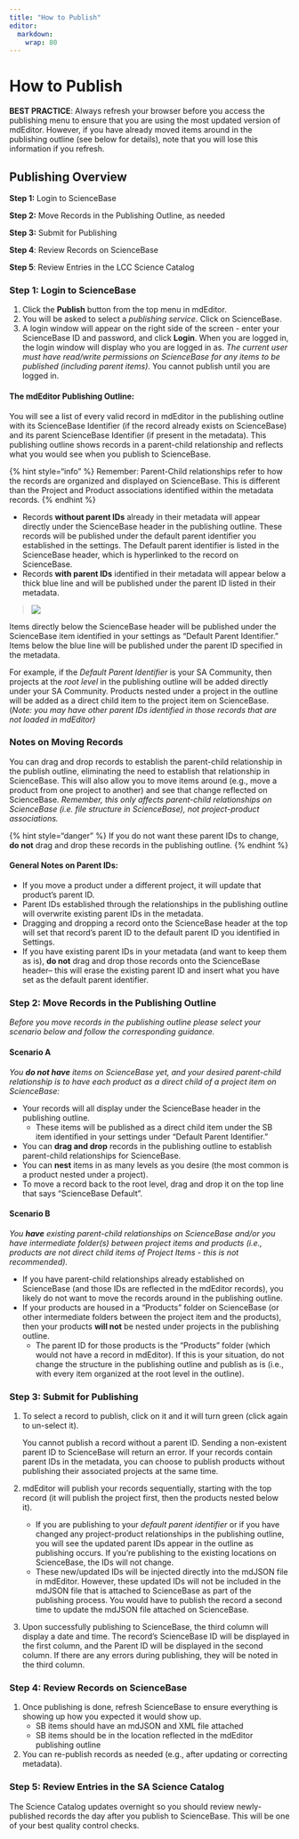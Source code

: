 ```yaml
---
title: "How to Publish"
editor: 
  markdown: 
    wrap: 80
---
```


# How to Publish

**BEST PRACTICE**: Always refresh your browser before you access the publishing
menu to ensure that you are using the most updated version of mdEditor. However,
if you have already moved items around in the publishing outline (see below for
details), note that you will lose this information if you refresh.

## **Publishing Overview**

**Step 1:** Login to ScienceBase

**Step 2:** Move Records in the Publishing Outline, as needed

**Step 3:** Submit for Publishing

**Step 4**: Review Records on ScienceBase

**Step 5**: Review Entries in the LCC Science Catalog

### Step 1: Login to ScienceBase

1.  Click the **Publish** button from the top menu in mdEditor.
2.  You will be asked to select a *publishing service*. Click on ScienceBase.
3.  A login window will appear on the right side of the screen - enter your
    ScienceBase ID and password, and click **Login**. When you are logged in,
    the login window will display who you are logged in as. *The current user
    must have read/write permissions on ScienceBase for any items to be
    published (including parent items)*. You cannot publish until you are logged
    in.

#### The mdEditor Publishing Outline:

You will see a list of every valid record in mdEditor in the publishing outline
with its ScienceBase Identifier (if the record already exists on ScienceBase)
and its parent ScienceBase Identifier (if present in the metadata). This
publishing outline shows records in a parent-child relationship and reflects
what you would see when you publish to ScienceBase.

{% hint style="info" %} Remember: Parent-Child relationships refer to how the
records are organized and displayed on ScienceBase. This is different than the
Project and Product associations identified within the metadata records. {%
endhint %}

-   Records **without parent IDs** already in their metadata will appear
    directly under the ScienceBase header in the publishing outline. These
    records will be published under the default parent identifier you
    established in the settings. The Default parent identifier is listed in the
    ScienceBase header, which is hyperlinked to the record on ScienceBase.
-   Records **with parent IDs** identified in their metadata will appear below a
    thick blue line and will be published under the parent ID listed in their
    metadata.

> ![](../.gitbook/assets/publish_screenshot_2.png)

Items directly below the ScienceBase header will be published under the
ScienceBase item identified in your settings as “Default Parent Identifier.”
Items below the blue line will be published under the parent ID specified in the
metadata.

For example, if the *Default Parent Identifier* is your SA Community, then
projects at the *root level* in the publishing outline will be added directly
under your SA Community. Products nested under a project in the outline will be
added as a direct child item to the project item on ScienceBase. (*Note: you may
have other parent IDs identified in those records that are not loaded in
mdEditor)*

### Notes on Moving Records

You can drag and drop records to establish the parent-child relationship in the
publish outline, eliminating the need to establish that relationship in
ScienceBase. This will also allow you to move items around (e.g., move a product
from one project to another) and see that change reflected on ScienceBase.
*Remember, this only affects parent-child relationships on ScienceBase (i.e.
file structure in ScienceBase), not project-product associations.*

{% hint style="danger" %} If you do not want these parent IDs to change, **do
not** drag and drop these records in the publishing outline. {% endhint %}

#### **General Notes on Parent IDs**:

-   If you move a product under a different project, it will update that
    product’s parent ID.
-   Parent IDs established through the relationships in the publishing outline
    will overwrite existing parent IDs in the metadata.
-   Dragging and dropping a record onto the ScienceBase header at the top will
    set that record’s parent ID to the default parent ID you identified in
    Settings.
-   If you have existing parent IDs in your metadata (and want to keep them as
    is), **do not** drag and drop those records onto the ScienceBase header--
    this will erase the existing parent ID and insert what you have set as the
    default parent identifier.

### Step 2: Move Records in the Publishing Outline

*Before you move records in the publishing outline please select your scenario
below and follow the corresponding guidance.*

#### Scenario A

*You **do not have** items on ScienceBase yet, and your desired parent-child
relationship is to have each product as a direct child of a project item on
ScienceBase:*

-   Your records will all display under the ScienceBase header in the publishing
    outline.
    -   These items will be published as a direct child item under the SB item
        identified in your settings under “Default Parent Identifier.”
-   You can **drag and drop** records in the publishing outline to establish
    parent-child relationships for ScienceBase.
-   You can **nest** items in as many levels as you desire (the most common is a
    product nested under a project).
-   To move a record back to the root level, drag and drop it on the top line
    that says “ScienceBase Default”.

#### Scenario B

*You **have** existing parent-child relationships on ScienceBase and/or you have
intermediate folder(s) between project items and products (i.e., products are
not direct child items of Project Items - this is not recommended).*

-   If you have parent-child relationships already established on ScienceBase
    (and those IDs are reflected in the mdEditor records), you likely do not
    want to move the records around in the publishing outline.
-   If your products are housed in a “Products” folder on ScienceBase (or other
    intermediate folders between the project item and the products), then your
    products **will not** be nested under projects in the publishing outline.
    -   The parent ID for those products is the “Products” folder (which would
        not have a record in mdEditor). If this is your situation, do not change
        the structure in the publishing outline and publish as is (i.e., with
        every item organized at the root level in the outline).

### Step 3: Submit for Publishing

1.  To select a record to publish, click on it and it will turn green (click
    again to un-select it).

    You cannot publish a record without a parent ID. Sending a non-existent
    parent ID to ScienceBase will return an error. If your records contain
    parent IDs in the metadata, you can choose to publish products without
    publishing their associated projects at the same time.

2.  mdEditor will publish your records sequentially, starting with the top
    record (it will publish the project first, then the products nested below
    it).

    -   If you are publishing to your *default parent identifier* or if you have
        changed any project-product relationships in the publishing outline, you
        will see the updated parent IDs appear in the outline as publishing
        occurs. If you’re publishing to the existing locations on ScienceBase,
        the IDs will not change.
    -   These new/updated IDs will be injected directly into the mdJSON file in
        mdEditor. However, these updated IDs will not be included in the mdJSON
        file that is attached to ScienceBase as part of the publishing process.
        You would have to publish the record a second time to update the mdJSON
        file attached on ScienceBase.

3.  Upon successfully publishing to ScienceBase, the third column will display a
    date and time. The record's ScienceBase ID will be displayed in the first
    column, and the Parent ID will be displayed in the second column. If there
    are any errors during publishing, they will be noted in the third column.

### Step 4: Review Records on ScienceBase

1.  Once publishing is done, refresh ScienceBase to ensure everything is showing
    up how you expected it would show up.
    -   SB items should have an mdJSON and XML file attached
    -   SB items should be in the location reflected in the mdEditor publishing
        outline
2.  You can re-publish records as needed (e.g., after updating or correcting
    metadata).

### Step 5: Review Entries in the SA Science Catalog

The Science Catalog updates overnight so you should review newly-published
records the day after you publish to ScienceBase. This will be one of your best
quality control checks.
